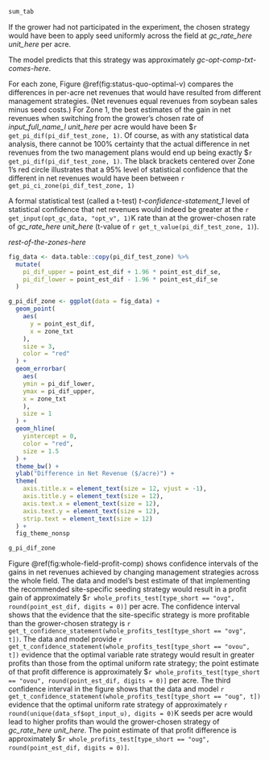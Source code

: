 ```r
sum_tab

```

If the grower had not participated in the experiment, the chosen strategy would have been to apply seed uniformly across the field at _gc_rate_here_ _unit_here_ per acre.

The model predicts that this strategy was approximately _gc-opt-comp-txt-comes-here_.

For each zone, Figure \@ref(fig:status-quo-optimal-v) compares the differences in per-acre net revenues that would have resulted from different management strategies. (Net revenues equal revenues from soybean sales minus seed costs.) For Zone 1, the best estimates of the gain in net revenues when switching from the grower's chosen rate of _input_full_name_l_ _unit_here_ per acre would have been $`r get_pi_dif(pi_dif_test_zone, 1)`. Of course, as with any statistical data analysis, there cannot be 100% certainty that the actual difference in net revenues from the two management plans would end up being exactly $`r get_pi_dif(pi_dif_test_zone, 1)`. The black brackets centered over Zone 1's red circle illustrates that a 95% level of statistical confidence that the different in net revenues would have been between `r get_pi_ci_zone(pi_dif_test_zone, 1)`

A formal statistical test (called a t-test) _t-confidence-statement_1_ level of statistical confidence that net revenues would indeed be greater at the `r get_input(opt_gc_data, "opt_v", 1)`K rate than at the grower-chosen rate of _gc_rate_here_ _unit_here_ (t-value of `r get_t_value(pi_dif_test_zone, 1)`).

_rest-of-the-zones-here_

```r

fig_data <- data.table::copy(pi_dif_test_zone) %>% 
  mutate(
    pi_dif_upper = point_est_dif + 1.96 * point_est_dif_se,
    pi_dif_lower = point_est_dif - 1.96 * point_est_dif_se
  )

g_pi_dif_zone <- ggplot(data = fig_data) +
  geom_point(
    aes(
      y = point_est_dif,
      x = zone_txt
    ), 
    size = 3, 
    color = "red"
  ) +
  geom_errorbar(
    aes(
    ymin = pi_dif_lower, 
    ymax = pi_dif_upper, 
    x = zone_txt
    ),
    size = 1
  ) +
  geom_hline(
    yintercept = 0, 
    color = "red", 
    size = 1.5
  ) +
  theme_bw() +
  ylab("Difference in Net Revenue ($/acre)") +
  theme(
    axis.title.x = element_text(size = 12, vjust = -1),
    axis.title.y = element_text(size = 12),
    axis.text.x = element_text(size = 12),
    axis.text.y = element_text(size = 12),
    strip.text = element_text(size = 12)
  ) +
  fig_theme_nonsp

g_pi_dif_zone

```

Figure \@ref(fig:whole-field-profit-comp) shows confidence intervals of the gains in net revenues achieved by changing management strategies across the whole field.  The data and model's best estimate of that implementing the recommended site-specific seeding strategy would result in a profit gain of approximately \$`r whole_profits_test[type_short == "ovg", round(point_est_dif, digits = 0)]` per acre.  The confidence interval shows that the evidence that the site-specific strategy is more profitable than the grower-chosen strategy is `r get_t_confidence_statement(whole_profits_test[type_short == "ovg", t])`. The data and model provide `r get_t_confidence_statement(whole_profits_test[type_short == "ovou", t])` evidence that the optimal variable rate strategy would result in greater profits than those from the optimal uniform rate strategy;  the point estimate of that profit difference is approximately \$`r whole_profits_test[type_short == "ovou", round(point_est_dif, digits = 0)]` per acre. The third confidence interval in the figure shows that the data and model `r get_t_confidence_statement(whole_profits_test[type_short == "oug", t])` evidence that the optimal uniform rate strategy of approximately `r round(unique(data_sf$opt_input_u), digits = 0)`K seeds per acre would lead to higher profits than would the grower-chosen strategy of _gc_rate_here_ _unit_here_.  The point estimate of that profit difference is approximately \$`r whole_profits_test[type_short == "oug", round(point_est_dif, digits = 0)]`. 
